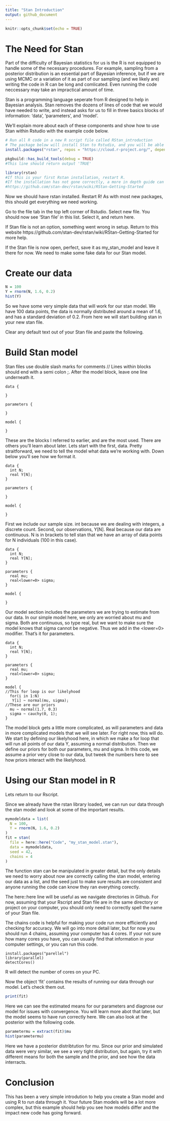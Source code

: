 ```yaml
---
title: "Stan Introduction"
output: github_document
---
```


```r
knitr::opts_chunk$set(echo = TRUE)
```

# The Need for Stan

Part of the difficulty of Bayesian statistics for us is the R is not equipped to handle some of the necessary procedures. For example, sampling from a posterior distribution is an essential part of Bayesian inference, but if we are using MCMC or a variation of it as part of our sampling (and we likely are) writing the code in R can be long and comlicated. Even running the code neccessary may take an impractical amount of time.

Stan is a programming language seperate from R designed to help in Bayesian analysis. Stan removes the dozens of lines of code that we would have needed to write, and instead asks for us to fill in three basics blocks of information: 'data', 'parameters', and 'model'.

We'll explain more about each of these components and show how to use Stan within Rstudio with the example code below.


```r
# Run all R code in a new R script file called RStan_introduction
# The package below will install Stan to Rstudio, and you will be able to create Stan files.
install.packages("rstan", repos = "https://cloud.r-project.org/", dependencies = TRUE)
```



```r
pkgbuild::has_build_tools(debug = TRUE) 
#This line should return output 'TRUE'

```



```r
library(rstan)
#If this is your first Rstan installation, restart R. 
#If the installation has not gone correctly, a more in depth guide can be found at
#https://github.com/stan-dev/rstan/wiki/RStan-Getting-Started
```

Now we should have rstan installed. Restart R! As with most new packages, this should get everything we need working.

Go to the file tab in the top left corner of Rstudio. Select new file. You should now see 'Stan file' in this list. Select it, and return here.

If Stan file is not an option, something went wrong in setup. Return to this website https://github.com/stan-dev/rstan/wiki/RStan-Getting-Started for more help.

If the Stan file is now open, perfect, save it as my_stan_model and leave it there for now. We need to make some fake data for our Stan model.

# Create our data

```r
N = 100
Y = rnorm(N, 1.6, 0.2)
hist(Y)
```

So we have some very simple data that will work for our stan model. We have 100 data points, the data is normally distributed around a mean of 1.6, and has a standard deviation of 0.2. From here we will start building stan in your new stan file.

Clear any default text out of your Stan file and paste the following.


# Build Stan model

Stan files use double slash marks for comments // 
Lines within blocks should end with a semi colon ;.
After the model block, leave one line underneath it. 

```
data {

}

parameters {

}

model {

}

```

These are the blocks I referred to earlier, and are the most used. There are others you'll learn about later.
Lets start with the first, data. Pretty straitforward, we need to tell the model what data we're working with. Down below you'll see how we format it.


```
data {  
  int N;  
  real Y[N];  
}

parameters {

}

model {

}

```

First we include our sample size. int because we are dealing with integers, a discrete count. Second, our observations, Y[N]. Real because our data are continuous. N is in brackets to tell stan that we have an array of data points for N individuals (100 in this case).


```
data {  
  int N;  
  real Y[N];  
}

parameters {  
  real mu;  
  real<lower=0> sigma;  
}

model {

}

```

Our model section includes the parameters we are trying to estimate from our data. In our simple model here, we only are worried about mu and sigma. Both are continuous, so type real, but we want to make sure the model knows that sigma cannot be negative. Thus we add in the <lower=0> modifier. That's it for parameters.


```
data {  
  int N;   
  real Y[N];  
}

parameters {  
  real mu;  
  real<lower=0> sigma;  
}  

model {  
//This for loop is our likelyhood
  for(i in 1:N)  
   Y[i] ~ normal(mu, sigma);  
//These are our priors
  mu ~ normal(1.7, 0.3)  
  sigma ~ cauchy(0, 1);  
}  

```

The model block gets a little more complicated, as will parameters and data in more complicated models that we will see later. For right now, this will do. We start by defining our likelyhood here, in which we make a for loop that will run all points of our data Y, assuming a normal distribution. Then we define our priors for both our parameters, mu and sigma. In this code, we assume a prior very close to our data, but tweek the numbers here to see how priors interact with the likelyhood.


# Using our Stan model in R

Lets return to our Rscript.

Since we already have the rstan library loaded, we can run our data through the stan model and look at some of the important results.

```r
mymodeldata = list(
  N = 100,
  Y = rnorm(N, 1.6, 0.2)
)
fit = stan(
  file = here::here("Code", "my_stan_model.stan"),
  data = mymodeldata,
  seed = 42,
  chains = 4
)
```

The function stan can be manipulated in greater detail, but the only details we need to worry about now are correctly calling the stan model, entering our data as a list, and the seed just to make sure results are consistent and anyone running the code can know they ran everything corectly.

The here::here line will be useful as we navigate directories in Github. For now, assuming that your Rscript and Stan file are in the same directory or project on your computer, you should only need to correctly spell the name of your Stan file.

The chains code is helpful for making your code run more efficiently and checking for accuracy. We will go into more detail later, but for now you should run 4 chains, assuming your computer has 4 cores. If your not sure how many cores you have, you can usually find that information in your computer settings, or you can run this code.

```
install.packages("parellel")
library(parallel)
detectCores()
```
R will detect the number of cores on your PC. 

Now the object 'fit' contains the results of running our data through our model. Let's check them out.
```r
print(fit)
```
Here we can see the estimated means for our parameters and diagnose our model for issues with convergence. You will learn more abot that later, but the model seems to have run correctly here. We can also look at the posterior with the following code.
```r
parametermu = extract(fit)$mu
hist(parametermu)
```
Here we have a posterior distribtution for mu. Since our prior and simulated data were very similar, we see a very tight distribution, but again, try it with different means for both the sample and the prior, and see how the data interracts.

# Conclusion

This has been a very simple introdution to help you create a Stan model and using R to run data through it. Your future Stan models will be a lot more complex, but this example should help you see how models differ and the impact new code has going forward.

